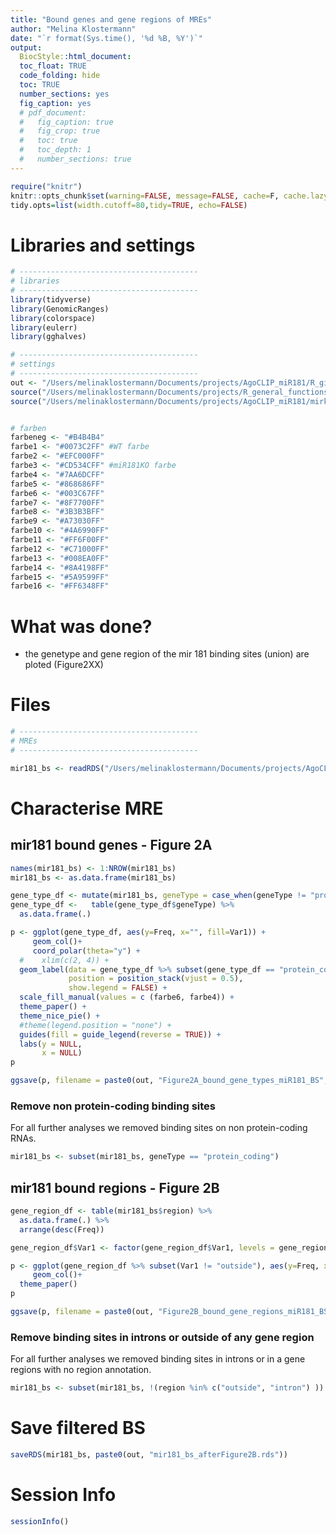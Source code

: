 ```yaml
---
title: "Bound genes and gene regions of MREs"
author: "Melina Klostermann"
date: "`r format(Sys.time(), '%d %B, %Y')`"
output: 
  BiocStyle::html_document:
  toc_float: TRUE
  code_folding: hide
  toc: TRUE
  number_sections: yes
  fig_caption: yes
  # pdf_document:
  #   fig_caption: true
  #   fig_crop: true
  #   toc: true
  #   toc_depth: 1
  #   number_sections: true
---
```


```r
require("knitr")
knitr::opts_chunk$set(warning=FALSE, message=FALSE, cache=F, cache.lazy = FALSE)
tidy.opts=list(width.cutoff=80,tidy=TRUE, echo=FALSE)
```

# Libraries and settings

```r
# ----------------------------------------
# libraries
# ----------------------------------------
library(tidyverse)
library(GenomicRanges)
library(colorspace)
library(eulerr)
library(gghalves)

# ----------------------------------------
# settings
# ----------------------------------------
out <- "/Users/melinaklostermann/Documents/projects/AgoCLIP_miR181/R_github/miR181_paper/Figure2/MRE_bound_gene_and_bound_region/"
source("/Users/melinaklostermann/Documents/projects/R_general_functions/theme_paper.R")
source("/Users/melinaklostermann/Documents/projects/AgoCLIP_miR181/mirko_files/mirECLIP/DifferentialBinding/CustomThemes.R")


# farben
farbeneg <- "#B4B4B4"
farbe1 <- "#0073C2FF" #WT farbe
farbe2 <- "#EFC000FF"
farbe3 <- "#CD534CFF" #miR181KO farbe
farbe4 <- "#7AA6DCFF"
farbe5 <- "#868686FF"
farbe6 <- "#003C67FF"
farbe7 <- "#8F7700FF"
farbe8 <- "#3B3B3BFF"
farbe9 <- "#A73030FF"
farbe10 <- "#4A6990FF"
farbe11 <- "#FF6F00FF"
farbe12 <- "#C71000FF"
farbe13 <- "#008EA0FF"
farbe14 <- "#8A4198FF"
farbe15 <- "#5A9599FF"
farbe16 <- "#FF6348FF"
```

# What was done?

- the genetype and gene region of the mir 181 binding sites (union) are ploted (Figure2XX)

# Files
```r
# ----------------------------------------
# MREs
# ----------------------------------------

mir181_bs <- readRDS("/Users/melinaklostermann/Documents/projects/AgoCLIP_miR181/R_github/miR181_paper/Figure1/mir181_binding_sites__venn_types/mir181_bs.rds")

```


# Characterise MRE

## mir181 bound genes - Figure 2A

```r
names(mir181_bs) <- 1:NROW(mir181_bs)
mir181_bs <- as.data.frame(mir181_bs)

gene_type_df <- mutate(mir181_bs, geneType = case_when(geneType != "protein_coding" ~ "other", T ~ "protein_coding"))
gene_type_df <-   table(gene_type_df$geneType) %>% 
  as.data.frame(.) 

p <- ggplot(gene_type_df, aes(y=Freq, x="", fill=Var1)) +
     geom_col()+
     coord_polar(theta="y") +
  #    xlim(c(2, 4)) +
  geom_label(data = gene_type_df %>% subset(gene_type_df == "protein_coding"), aes(y=Freq, x="", fill=Var1, label = Freq),
             position = position_stack(vjust = 0.5),
             show.legend = FALSE) +
  scale_fill_manual(values = c (farbe6, farbe4)) +
  theme_paper() +
  theme_nice_pie() +
  #theme(legend.position = "none") +
  guides(fill = guide_legend(reverse = TRUE)) +
  labs(y = NULL,
       x = NULL)
p

ggsave(p, filename = paste0(out, "Figure2A_bound_gene_types_miR181_BS", Sys.Date(), ".pdf"), width = unit(8, "cm"), height = unit(6,"cm"))

```

### Remove non protein-coding binding sites

For all further analyses we removed binding sites on non protein-coding RNAs.

```r
mir181_bs <- subset(mir181_bs, geneType == "protein_coding")

```

## mir181 bound regions - Figure 2B

```r
gene_region_df <- table(mir181_bs$region) %>% 
  as.data.frame(.) %>%
  arrange(desc(Freq))

gene_region_df$Var1 <- factor(gene_region_df$Var1, levels = gene_region_df$Var1) 

p <- ggplot(gene_region_df %>% subset(Var1 != "outside"), aes(y=Freq, x=Var1)) +
     geom_col()+
  theme_paper() 
p

ggsave(p, filename = paste0(out, "Figure2B_bound_gene_regions_miR181_BS", Sys.Date(), ".pdf"), width = unit(6, "cm"), height = unit(6,"cm"))

```
### Remove binding sites in introns or outside of any gene region

For all further analyses we removed binding sites in introns or in a gene regions with no region annotation.

```r
mir181_bs <- subset(mir181_bs, !(region %in% c("outside", "intron") ))

```

# Save filtered BS 

```r

saveRDS(mir181_bs, paste0(out, "mir181_bs_afterFigure2B.rds"))

```

# Session Info

```r

sessionInfo()
```
